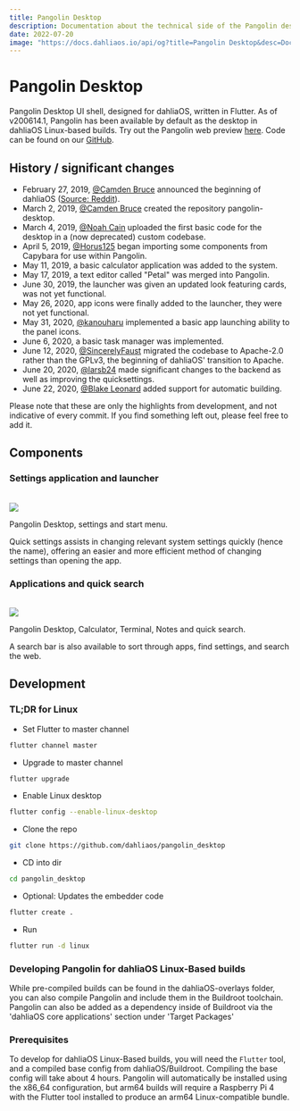```yaml
---
title: Pangolin Desktop
description: Documentation about the technical side of the Pangolin desktop enviroment and its history.
date: 2022-07-20
image: "https://docs.dahliaos.io/api/og?title=Pangolin Desktop&desc=Documentation about the technical side of the Pangolin desktop enviroment and its history."
---
```



# Pangolin Desktop

Pangolin Desktop UI shell, designed for dahliaOS, written in Flutter. As of v200614.1, Pangolin has been available by default as the desktop in dahliaOS Linux-based builds. Try out the Pangolin web preview [here](https://web.dahliaos.io). Code can be found on our [GitHub](https://github.com/dahliaos/pangolin_desktop).

## History / significant changes

- February 27, 2019, [@Camden Bruce](https://github.com/EnderNightLord-ChromeBook) announced the beginning of dahliaOS ([Source: Reddit](https://www.reddit.com/r/Fuchsia/comments/av6tja/fuchsia_fork_dahlia_os/)).
- March 2, 2019, [@Camden Bruce](https://github.com/EnderNightLord-ChromeBook) created the repository pangolin-desktop.
- March 4, 2019, [@Noah Cain](https://github.com/nmcain) uploaded the first basic code for the desktop in a (now deprecated) custom codebase.
- April 5, 2019, [@Horus125](https://github.com/Horus125) began importing some components from Capybara for use within Pangolin.
- May 11, 2019, a basic calculator application was added to the system.
- May 17, 2019, a text editor called "Petal" was merged into Pangolin.
- June 30, 2019, the launcher was given an updated look featuring cards, was not yet functional.
- May 26, 2020, app icons were finally added to the launcher, they were not yet functional.
- May 31, 2020, [@kanouharu](https://github.com/kanouharu) implemented a basic app launching ability to the panel icons.
- June 6, 2020, a basic task manager was implemented.
- June 12, 2020, [@SincerelyFaust](https://github.com/SincerelyFaust) migrated the codebase to Apache-2.0 rather than the GPLv3, the beginning of dahliaOS' transition to Apache.
- June 20, 2020, [@larsb24](https://github.com/larsb24) made significant changes to the backend as well as improving the quicksettings.
- June 22, 2020, [@Blake Leonard](https://github.com/bleonard252) added support for automatic building.

Please note that these are only the highlights from development, and not indicative of every commit. If you find something left out, please feel free to add it.

## Components

### Settings application and launcher

<br />
<Image src={settings} />

Pangolin Desktop, settings and start menu.

Quick settings assists in changing relevant system settings quickly (hence the name), offering an easier and more efficient method of changing settings than opening the app.

### Applications and quick search

<br />
<Image src={search} />

Pangolin Desktop, Calculator, Terminal, Notes and quick search.

A search bar is also available to sort through apps, find settings, and search the web.

## Development

### TL;DR for Linux

- Set Flutter to master channel

```sh
flutter channel master
```

- Upgrade to master channel

```sh
flutter upgrade
```

- Enable Linux desktop

```sh
flutter config --enable-linux-desktop
```

- Clone the repo

```sh
git clone https://github.com/dahliaos/pangolin_desktop
```

- CD into dir

```sh
cd pangolin_desktop
```

- Optional: Updates the embedder code

```sh
flutter create .
```

- Run

```sh
flutter run -d linux
```

### Developing Pangolin for dahliaOS Linux-Based builds

While pre-compiled builds can be found in the dahliaOS-overlays folder, you can also compile Pangolin and include them in the Buildroot toolchain. Pangolin can also be added as a dependency inside of Buildroot via the 'dahliaOS core applications' section under 'Target Packages'

### Prerequisites

To develop for dahliaOS Linux-Based builds, you will need the `Flutter` tool, and a compiled base config from dahliaOS/Buildroot.
Compiling the base config will take about 4 hours. Pangolin will automatically be installed using the x86_64 configuration, but arm64 builds will require a Raspberry Pi 4 with the Flutter tool installed to produce an arm64 Linux-compatible bundle.
